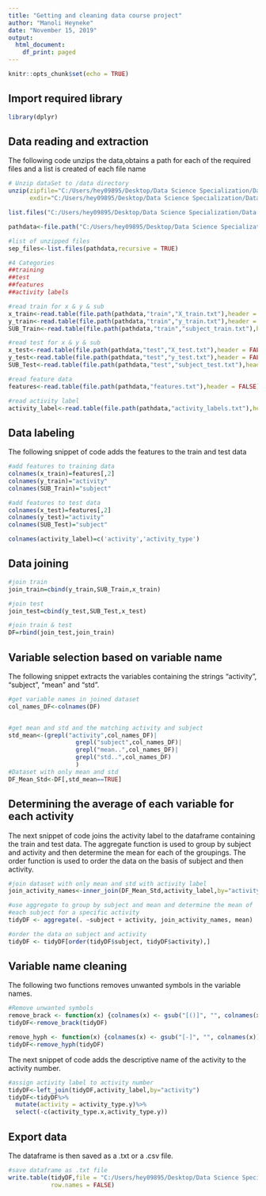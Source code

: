 ---
title: "Getting and cleaning data course project"
author: "Manoli Heyneke"
date: "November 15, 2019"
output:
  html_document:
    df_print: paged
---

```{r setup, include=FALSE}
knitr::opts_chunk$set(echo = TRUE)
```

## Import required library

```{r}
library(dplyr)
```

## Data reading and extraction

The following code unzips the data,obtains a path for each of the required files and a list is created of each file name

```{r}
# Unzip dataSet to /data directory
unzip(zipfile="C:/Users/hey09895/Desktop/Data Science Specialization/Data Cleaning/getdata_projectfiles_UCI HAR Dataset.zip",
      exdir="C:/Users/hey09895/Desktop/Data Science Specialization/Data Cleaning/New folder")

list.files("C:/Users/hey09895/Desktop/Data Science Specialization/Data Cleaning/New folder")

pathdata<-file.path("C:/Users/hey09895/Desktop/Data Science Specialization/Data Cleaning/New folder/UCI HAR Dataset")

#list of unzipped files
sep_files<-list.files(pathdata,recursive = TRUE)

#4 Categories
##training
##test
##features
##activity labels

#read train for x & y & sub
x_train<-read.table(file.path(pathdata,"train","X_train.txt"),header = FALSE)
y_train<-read.table(file.path(pathdata,"train","y_train.txt"),header = FALSE)
SUB_Train<-read.table(file.path(pathdata,"train","subject_train.txt"),header = FALSE)

#read test for x & y & sub
x_test<-read.table(file.path(pathdata,"test","X_test.txt"),header = FALSE)
y_test<-read.table(file.path(pathdata,"test","y_test.txt"),header = FALSE)
SUB_Test<-read.table(file.path(pathdata,"test","subject_test.txt"),header = FALSE)

#read feature data
features<-read.table(file.path(pathdata,"features.txt"),header = FALSE)

#read activity label
activity_label<-read.table(file.path(pathdata,"activity_labels.txt"),header = FALSE)
```

## Data labeling

The following snippet of code adds the features to the train and test data

```{r}
#add features to training data
colnames(x_train)=features[,2]
colnames(y_train)="activity"
colnames(SUB_Train)="subject"

#add features to test data
colnames(x_test)=features[,2]
colnames(y_test)="activity"
colnames(SUB_Test)="subject"

colnames(activity_label)=c('activity','activity_type')
```

## Data joining

```{r}
#join train
join_train=cbind(y_train,SUB_Train,x_train)

#join test
join_test=cbind(y_test,SUB_Test,x_test)

#join train & test
DF=rbind(join_test,join_train)
```

## Variable selection based on variable name

The following snippet extracts the variables containing the strings “activity”, “subject”, “mean” and “std”.

```{r}
#get variable names in joined dataset
col_names_DF<-colnames(DF)


#get mean and std and the matching activity and subject
std_mean<-(grepl("activity",col_names_DF)|
                   grepl("subject",col_names_DF)|
                   grepl("mean..",col_names_DF)|
                   grepl("std..",col_names_DF)
                   )
#Dataset with only mean and std
DF_Mean_Std<-DF[,std_mean==TRUE]
```

## Determining the average of each variable for each activity

The next snippet of code joins the activity label to the dataframe containing the train and test data. The aggregate function is used to group by subject and activity and then determine the mean for each of the groupings. The order function is used to order the data on the basis of subject and then activity.

```{r}
#join dataset with only mean and std with activity label
join_activity_names<-inner_join(DF_Mean_Std,activity_label,by="activity")

#use aggregate to group by subject and mean and determine the mean of
#each subject for a specific activity
tidyDF <- aggregate(. ~subject + activity, join_activity_names, mean)

#order the data on subject and activity
tidyDF <- tidyDF[order(tidyDF$subject, tidyDF$activity),]
```

## Variable name cleaning

The following two functions removes unwanted symbols in the variable names.

```{r}
#Remove unwanted symbols
remove_brack <- function(x) {colnames(x) <- gsub("[()]", "", colnames(x));x}
tidyDF<-remove_brack(tidyDF)

remove_hyph <- function(x) {colnames(x) <- gsub("[-]", "", colnames(x));x}
tidyDF<-remove_hyph(tidyDF)
```

The next snippet of code adds the descriptive name of the activity to the activity number.

```{r}
#assign activity label to activity number
tidyDF<-left_join(tidyDF,activity_label,by="activity")
tidyDF<-tidyDF%>%
  mutate(activity = activity_type.y)%>%
  select(-c(activity_type.x,activity_type.y))
```

## Export data

The dataframe is then saved as a .txt or a .csv file.

```{r}
#save dataframe as .txt file
write.table(tidyDF,file = "C:/Users/hey09895/Desktop/Data Science Specialization/Data Cleaning/tidydata.txt",
            row.names = FALSE)
```















